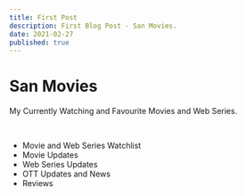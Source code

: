 ```yaml
---
title: First Post
description: First Blog Post - San Movies.
date: 2021-02-27
published: true
---
```


# San Movies

My Currently Watching and Favourite Movies and Web Series.

<br />

- Movie and Web Series Watchlist
- Movie Updates
- Web Series Updates
- OTT Updates and News
- Reviews
